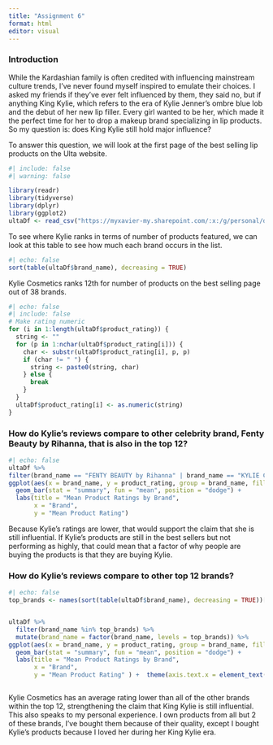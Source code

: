 ---
title: "Assignment 6"
format: html
editor: visual
---

### Introduction

While the Kardashian family is often credited with influencing mainstream culture trends, I've never found myself inspired to emulate their choices. I asked my friends if they've ever felt influenced by them, they said no, but if anything King Kylie, which refers to the era of Kylie Jenner's ombre blue lob and the debut of her new lip filler. Every girl wanted to be her, which made it the perfect time for her to drop a makeup brand specializing in lip products. So my question is: does King Kylie still hold major influence?

To answer this question, we will look at the first page of the best selling lip products on the Ulta website.

```{r}
#| include: false
#| warning: false

library(readr)
library(tidyverse)
library(dplyr)
library(ggplot2)
ultaDf <- read_csv("https://myxavier-my.sharepoint.com/:x:/g/personal/delffso_xavier_edu/EeMt5NlOTddNnK80oGsN8bgBUT2x1tsbBsOxt8i4ru01gw?download=1")

```

To see where Kylie ranks in terms of number of products featured, we can look at this table to see how much each brand occurs in the list.

```{r}
#| echo: false
sort(table(ultaDf$brand_name), decreasing = TRUE)

```

Kylie Cosmetics ranks 12th for number of products on the best selling page out of 38 brands.

```{r}
#| echo: false
#| include: false
# Make rating numeric
for (i in 1:length(ultaDf$product_rating)) {
  string <- ""
  for (p in 1:nchar(ultaDf$product_rating[i])) {
    char <- substr(ultaDf$product_rating[i], p, p)
    if (char != " ") {
      string <- paste0(string, char)
    } else {
      break
    }
  }
  ultaDf$product_rating[i] <- as.numeric(string)
}
```

### How do Kylie's reviews compare to other celebrity brand, Fenty Beauty by Rihanna, that is also in the top 12?

```{r}
#| echo: false
ultaDf %>% 
filter(brand_name == "FENTY BEAUTY by Rihanna" | brand_name == "KYLIE COSMETICS") %>% 
ggplot(aes(x = brand_name, y = product_rating, group = brand_name, fill = brand_name)) +
  geom_bar(stat = "summary", fun = "mean", position = "dodge") +
  labs(title = "Mean Product Ratings by Brand",
       x = "Brand",
       y = "Mean Product Rating")
```

Because Kylie's ratings are lower, that would support the claim that she is still influential. If Kylie's products are still in the best sellers but not performing as highly, that could mean that a factor of why people are buying the products is that they are buying Kylie.

### How do Kylie's reviews compare to other top 12 brands?

```{r}
#| echo: false
top_brands <- names(sort(table(ultaDf$brand_name), decreasing = TRUE))[1:12]


ultaDf %>%
  filter(brand_name %in% top_brands) %>%
  mutate(brand_name = factor(brand_name, levels = top_brands)) %>%
ggplot(aes(x = brand_name, y = product_rating, group = brand_name, fill = brand_name)) +
  geom_bar(stat = "summary", fun = "mean", position = "dodge") +
  labs(title = "Mean Product Ratings by Brand",
       x = "Brand",
       y = "Mean Product Rating" ) +  theme(axis.text.x = element_text(angle = 65, hjust = 1), plot.title = element_text(margin = margin(b = 45)))



```

Kylie Cosmetics has an average rating lower than all of the other brands within the top 12, strengthening the claim that King Kylie is still influential. This also speaks to my personal experience. I own products from all but 2 of these brands, I've bought them because of their quality, except I bought Kylie's products because I loved her during her King Kylie era.
